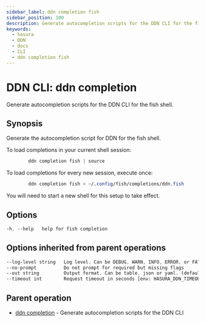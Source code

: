 ```yaml
---
sidebar_label: ddn completion fish
sidebar_position: 100
description: Generate autocompletion scripts for the DDN CLI for the fish shell.
keywords:
  - hasura
  - DDN
  - docs
  - CLI
  - ddn completion fish
---
```


# DDN CLI: ddn completion

Generate autocompletion scripts for the DDN CLI for the fish shell.

## Synopsis

Generate the autocompletion script for DDN for the fish shell.

To load completions in your current shell session:

```sass
        ddn completion fish | source
```

To load completions for every new session, execute once:

```sass
        ddn completion fish > ~/.config/fish/completions/ddn.fish
```

You will need to start a new shell for this setup to take effect.

## Options

```sass
-h, --help   help for fish completion
```

## Options inherited from parent operations

```sass
--log-level string   Log level. Can be DEBUG, WARN, INFO, ERROR, or FATAL. (default "INFO")
--no-prompt          Do not prompt for required but missing flags
--out string         Output format. Can be table, json or yaml. (default "table")
--timeout int        Request timeout in seconds [env: HASURA_DDN_TIMEOUT] (default 100)
```

## Parent operation

- [ddn completion](/cli/commands/ddn_completion) - Generate autocompletion scripts for the DDN CLI
